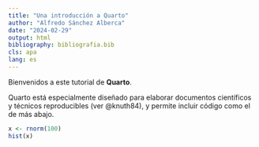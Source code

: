 ```yaml
---
title: "Una introducción a Quarto"
author: "Alfredo Sánchez Alberca"
date: "2024-02-29"
output: html
bibliography: bibliografia.bib
cls: apa
lang: es
---
```


Bienvenidos a este tutorial de **Quarto**.

Quarto está especialmente diseñado para elaborar documentos
científicos y técnicos reproducibles (ver @knuth84), y permite incluir código 
como el de más abajo.

```r
x <- rnorm(100) 
hist(x)
```
